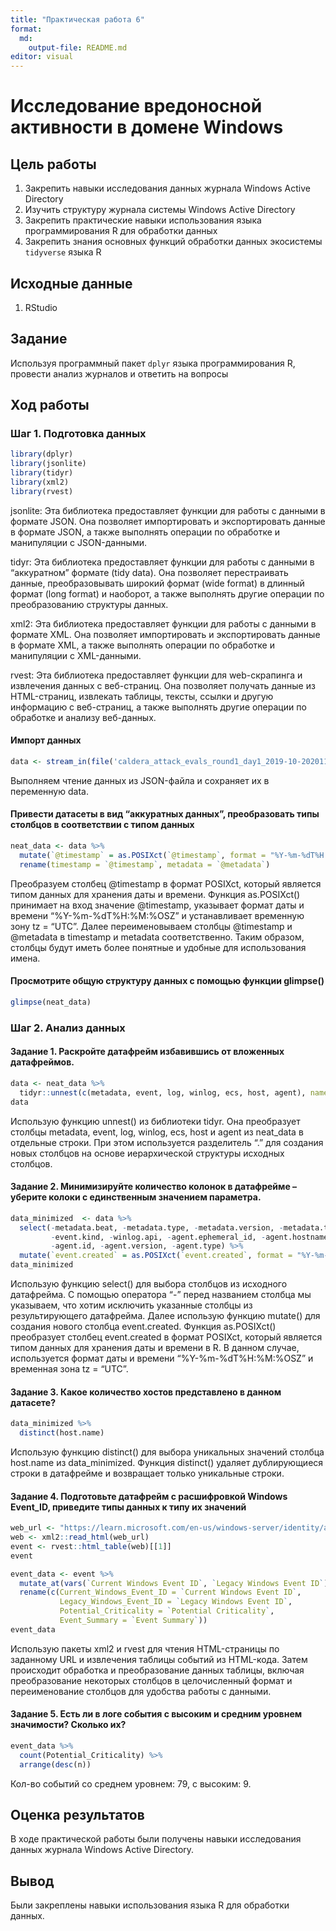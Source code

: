 ```yaml
---
title: "Практическая работа 6"
format:
  md:
    output-file: README.md
editor: visual
---
```


# Исследование вредоносной активности в домене Windows

## Цель работы

1.  Закрепить навыки исследования данных журнала Windows Active Directory
2.  Изучить структуру журнала системы Windows Active Directory
3.  Закрепить практические навыки использования языка программирования R для обработки данных
4.  Закрепить знания основных функций обработки данных экосистемы `tidyverse` языка R

## Исходные данные

1.  RStudio

## Задание

Используя программный пакет `dplyr` языка программирования R, провести анализ журналов и ответить на вопросы

## Ход работы

### Шаг 1. Подготовка данных

```r
library(dplyr)
library(jsonlite)
library(tidyr)
library(xml2)
library(rvest)
```

jsonlite: Эта библиотека предоставляет функции для работы с данными в формате JSON. Она позволяет импортировать и экспортировать данные в формате JSON, а также выполнять операции по обработке и манипуляции с JSON-данными.

tidyr: Эта библиотека предоставляет функции для работы с данными в "аккуратном" формате (tidy data). Она позволяет перестраивать данные, преобразовывать широкий формат (wide format) в длинный формат (long format) и наоборот, а также выполнять другие операции по преобразованию структуры данных.

xml2: Эта библиотека предоставляет функции для работы с данными в формате XML. Она позволяет импортировать и экспортировать данные в формате XML, а также выполнять операции по обработке и манипуляции с XML-данными.

rvest: Эта библиотека предоставляет функции для web-скрапинга и извлечения данных с веб-страниц. Она позволяет получать данные из HTML-страниц, извлекать таблицы, тексты, ссылки и другую информацию с веб-страниц, а также выполнять другие операции по обработке и анализу веб-данных.

#### Импорт данных

```r
data <- stream_in(file('caldera_attack_evals_round1_day1_2019-10-20201108.json'))
```

Выполняем чтение данных из JSON-файла и сохраняет их в переменную data.

#### Привести датасеты в вид "аккуратных данных", преобразовать типы столбцов в соответствии с типом данных

```r
neat_data <- data %>%
  mutate(`@timestamp` = as.POSIXct(`@timestamp`, format = "%Y-%m-%dT%H:%M:%OSZ", tz = "UTC")) %>%
  rename(timestamp = `@timestamp`, metadata = `@metadata`)
```

Преобразуем столбец @timestamp в формат POSIXct, который является типом данных для хранения даты и времени. Функция as.POSIXct() принимает на вход значение @timestamp, указывает формат даты и времени "%Y-%m-%dT%H:%M:%OSZ" и устанавливает временную зону tz = "UTC". Далее переименовываем столбцы @timestamp и @metadata в timestamp и metadata соответственно. Таким образом, столбцы будут иметь более понятные и удобные для использования имена.

#### Просмотрите общую структуру данных с помощью функции glimpse()

```r
glimpse(neat_data)
```

### Шаг 2. Анализ данных

#### Задание 1. Раскройте датафрейм избавившись от вложенных датафреймов.

```r
data <- neat_data %>%
  tidyr::unnest(c(metadata, event, log, winlog, ecs, host, agent), names_sep = ".")
data
```

Использую функцию unnest() из библиотеки tidyr. Она преобразует столбцы metadata, event, log, winlog, ecs, host и agent из neat_data в отдельные строки. При этом используется разделитель "." для создания новых столбцов на основе иерархической структуры исходных столбцов.

#### Задание 2. Минимизируйте количество колонок в датафрейме -- уберите колоки с единственным значением параметра.

```r
data_minimized  <- data %>%
  select(-metadata.beat, -metadata.type, -metadata.version, -metadata.topic,
         -event.kind, -winlog.api, -agent.ephemeral_id, -agent.hostname, 
         -agent.id, -agent.version, -agent.type) %>%
  mutate(`event.created` = as.POSIXct(`event.created`, format = "%Y-%m-%dT%H:%M:%OSZ", tz = "UTC"))
data_minimized
```

Использую функцию select() для выбора столбцов из исходного датафрейма. С помощью оператора "-" перед названием столбца мы указываем, что хотим исключить указанные столбцы из результирующего датафрейма. Далее использую функцию mutate() для создания нового столбца event.created. Функция as.POSIXct() преобразует столбец event.created в формат POSIXct, который является типом данных для хранения даты и времени в R. В данном случае, используется формат даты и времени "%Y-%m-%dT%H:%M:%OSZ" и временная зона tz = "UTC".

#### Задание 3. Какое количество хостов представлено в данном датасете?

```r
data_minimized %>%
  distinct(host.name)
```

Использую функцию distinct() для выбора уникальных значений столбца host.name из data_minimized. Функция distinct() удаляет дублирующиеся строки в датафрейме и возвращает только уникальные строки.

#### Задание 4. Подготовьте датафрейм с расшифровкой Windows Event_ID, приведите типы данных к типу их значений

```r
web_url <- "https://learn.microsoft.com/en-us/windows-server/identity/ad-ds/plan/appendix-l--events-to-monitor"
web <- xml2::read_html(web_url)
event <- rvest::html_table(web)[[1]]
event

event_data <- event %>%
  mutate_at(vars(`Current Windows Event ID`, `Legacy Windows Event ID`), as.integer) %>%
  rename(c(Current_Windows_Event_ID = `Current Windows Event ID`, 
           Legacy_Windows_Event_ID = `Legacy Windows Event ID`, 
           Potential_Criticality = `Potential Criticality`, 
           Event_Summary = `Event Summary`))
event_data
```

Использую пакеты xml2 и rvest для чтения HTML-страницы по заданному URL и извлечения таблицы событий из HTML-кода. Затем происходит обработка и преобразование данных таблицы, включая преобразование некоторых столбцов в целочисленный формат и переименование столбцов для удобства работы с данными.

#### Задание 5. Есть ли в логе события с высоким и средним уровнем значимости? Сколько их?

```r
event_data %>%
  count(Potential_Criticality) %>%
  arrange(desc(n))
```

Кол-во событий со среднем уровнем: 79, с высоким: 9.

## Оценка результатов

В ходе практической работы были получены навыки исследования данных журнала Windows Active Directory.

## Вывод

Были закреплены навыки использования языка R для обработки данных.
